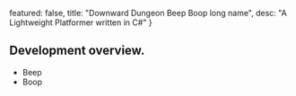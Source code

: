   featured: false,
  title: "Downward Dungeon Beep Boop long name",
  desc: "A Lightweight Platformer written in C#"
}


## Development overview.

 - Beep
 - Boop


